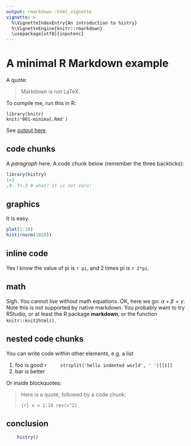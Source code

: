 ```yaml
---
output: rmarkdown::html_vignette
vignette: >
  %\VignetteIndexEntry{An introduction to histry}
  %\VignetteEngine{knitr::rmarkdown}
  \usepackage[utf8]{inputenc}
---
```


# A minimal R Markdown example

A quote:

> Markdown is not LaTeX.

To compile me, run this in R:

    library(knitr)
    knit('001-minimal.Rmd')

See [output here](https://github.com/yihui/knitr-examples/blob/master/001-minimal.md).

## code chunks

A _paragraph_ here. A code chunk below (remember the three backticks):

```r
library(histry)
1+2
.4-.7+.3 # what? it is not zero!
```

## graphics

It is easy.

```r
plot(1:10)
hist(rnorm(1010))
```

## inline code

Yes I know the value of pi is `r pi`, and 2 times pi is `r 2*pi`.

## math

Sigh. You cannot live without math equations. OK, here we go: $\alpha+\beta=\gamma$. Note this is not supported by native markdown. You probably want to try RStudio, or at least the R package **markdown**, or the function `knitr::knit2html()`.

## nested code chunks

You can write code within other elements, e.g. a list

1. foo is good
    ```r
    strsplit('hello indented world', ' ')[[1]]
    ```
2. bar is better

Or inside blockquotes:

> Here is a quote, followed by a code chunk:
>
> ```{r}
> x = 1:10
> rev(x^2)
> ```

## conclusion


```r
	histry()
```
